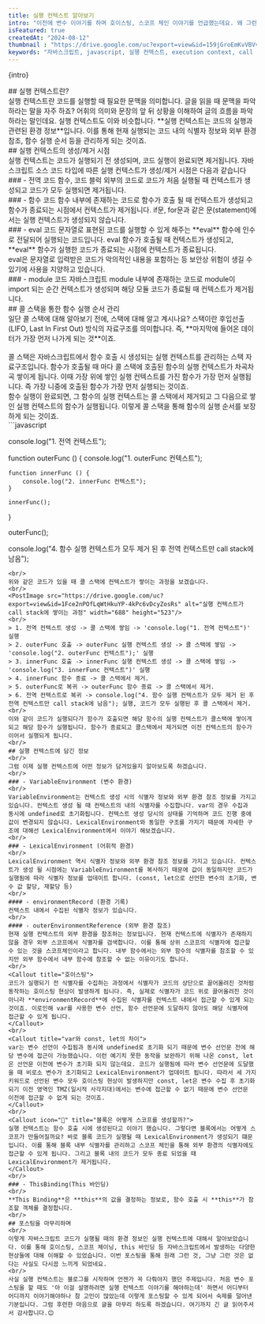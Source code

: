 ```yaml
---
title: 실행 컨텍스트 알아보기
intro: "이전에 변수 이야기를 하며 호이스팅, 스코프 체인 이야기를 언급했는데요. 왜 그런 현상이 일어나는지 궁금하지 않으셨나요? 실행 컨텍스트를 알게 되면 많은 궁금증이 풀리게 됩니다. 얼른 실행 컨텍스트에 대해 알아보러 갑시다."
isFeatured: true
createdAt: "2024-08-12"
thumbnail : "https://drive.google.com/uc?export=view&id=159jGroEmKvVBVvLL9C77eprzuvnbccBn"
keywords: "자바스크립트, javascript, 실행 컨텍스트, execution context, call stack, hoisting, scope"
---
```

<p>{intro}</p>
<Spacing size="lg" />
## 실행 컨텍스트란?
<br/>
실행 컨텍스트란 코드를 실행할 때 필요한 문맥을 의미합니다. 글을 읽을 때 문맥을 파악하라는 말을 자주 하죠? 어휘의 의미와 문장의 앞 뒤 상황을 이해하여 글의 흐름을 파악하라는 말인데요. 실행 컨텍스트도 이와 비슷합니다. **실행 컨텍스트는 코드의 실행과 관련된 환경 정보**입니다. 이를 통해 현재 실행되는 코드 내의 식별자 정보와 외부 환경 참조, 함수 실행 순서 등을 관리하게 되는 것이죠.
<br/>
## 실행 컨텍스트의 생성/제거 시점
<br/>
실행 컨텍스트는 코드가 실행되기 전 생성되며, 코드 실행이 완료되면 제거됩니다. 
자바스크립트 소스 코드 타입에 따른 실행 컨텍스트가 생성/제거 시점은 다음과 같습니다
<br/>
### - 전역 코드
함수, 코드 블럭 외부의 코드로 코드가 처음 실행될 때 컨텍스트가 생성되고 코드가 모두 실행되면 제거됩니다.
<br/>
### - 함수 코드
함수 내부에 존재하는 코드로 함수가 호출 될 때 컨텍스트가 생성되고 함수가 종료되는 시점에서 컨텍스트가 제거됩니다. if문, for문과 같은 문(statement)에서는 실행 컨텍스트가 생성되지 않습니다.
<br/>
### - eval 코드
 문자열로 표현된 코드를 실행할 수 있게 해주는 **eval** 함수에 인수로 전달되어 실행되는 코드입니다. eval 함수가 호출될 때 컨텍스트가 생성되고, **eval** 함수가 실행한 코드가 종료되는 시점에 컨텍스트가 종료됩니다.
<br/>
<Callout icon="🚨">
eval은 문자열로 입력받은 코드가 악의적인 내용을 포함하는 등 보안상 위험이 생길 수 있기에 사용을 지양하고 있습니다.
</Callout>
<br/>
### - module 코드
자바스크립트 module 내부에 존재하는 코드로 module이 import 되는 순간 컨텍스트가 생성되며 해당 모듈 코드가 종료될 때 컨텍스트가 제거됩니다.
<br/>
## 콜 스택을 통한 함수 실행 순서 관리
<br/>
일단 콜 스택에 대해 알아보기 전에, 스택에 대해 알고 계시나요? 스택이란 후입선출(LIFO, Last In First Out) 방식의 자료구조를 의미합니다. 즉, **마지막에 들어온 데이터가 가장 먼저 나가게 되는 것**이죠.
<br/>
<PostImage src="https://drive.google.com/uc?export=view&id=14L-2EurAc37t_OeTgtjXLR3eDdOuTTSe" alt="스택" width="375" height="439"/>
<br/>
콜 스택은 자바스크립트에서 함수 호출 시 생성되는 실행 컨텍스트를 관리하는 스택 자료구조입니다. 함수가 호출될 때 마다 콜 스택에 호출된 함수의 실행 컨텍스트가 차곡차곡 쌓이게 됩니다. 이때 가장 위에 쌓인 실행 컨텍스트를 가진 함수가 가장 먼저 실행됩니다. 즉 가장 니중에 호출된 함수가 가장 먼저 실행되는 것이죠. 
<br/>
함수 실행이 완료되면, 그 함수의 실행 컨텍스트는 콜 스택에서 제거되고 그 다음으로 쌓인 실행 컨텍스트의 함수가 실행됩니다. 이렇게 콜 스택을 통해 함수의 실행 순서를 보장하게 되는 것이죠.
<br/>
```javascript

console.log("1. 전역 컨텍스트");

function outerFunc () {
	console.log("1. outerFunc 컨텍스트");
	
	function innerFunc () {
		console.log("2. innerFunc 컨텍스트");
	}
	
	innerFunc();
}

outerFunc();

console.log("4. 함수 실행 컨텍스트가 모두 제거 된 후 전역 컨텍스트만 call stack에 남음");
```
<br/>
위와 같은 코드가 있을 때 콜 스택에 컨텍스트가 쌓이는 과정을 보겠습니다.
<br/>
<PostImage src="https://drive.google.com/uc?export=view&id=1Fce2nPOfLqWtHkuYP-4kPc6vDcyZosRs" alt="실행 컨텍스트가 call stack에 쌓이는 과정" width="688" height="523"/>
<br/>
> 1. 전역 컨텍스트 생성 -> 콜 스택에 쌓임 -> 'console.log("1. 전역 컨텍스트")' 실행    
> 2. outerFunc 호출 -> outerFunc 실행 컨텍스트 생성 -> 콜 스택에 쌓임 -> 'console.log("2. outerFunc 컨텍스트");' 실행
> 3. innerFunc 호출 -> innerFunc 실행 컨텍스트 생성 -> 콜 스택에 쌓임 -> 'console.log("3. innerFunc 컨텍스트")' 실행
> 4. innerFunc 함수 종료 -> 콜 스택에서 제거.
> 5. outerFunc로 복귀 -> outerFunc 함수 종료 -> 콜 스택에서 제거.
> 6. 전역 컨텍스트로 복귀 -> console.log("4. 함수 실행 컨텍스트가 모두 제거 된 후 전역 컨텍스트만 call stack에 남음"); 실행, 코드가 모두 실행된 후 콜 스택에서 제거.
<br/>
이와 같이 코드가 실행되다가 함수가 호출되면 해당 함수의 실행 컨텍스트가 콜스택에 쌓이게 되고 해당 함수가 실행됩니다. 함수가 종료되고 콜스택에서 제거되면 이전 컨텍스트의 함수가 이어서 실행되게 됩니다. 
<br/>
## 실행 컨텍스트에 담긴 정보
<br/>
그럼 이제 실행 컨텍스트에 어떤 정보가 담겨있을지 알아보도록 하겠습니다.
<br/>
### - VariableEnvironment (변수 환경)
<br/>
VariableEnvironment는 컨텍스트 생성 시의 식별자 정보와 외부 환경 참조 정보를 가지고 있습니다. 컨텍스트 생성 될 때 컨텍스트의 내의 식별자를 수집합니다. var의 경우 수집과 동시에 undefined로 초기화됩니다. 컨텍스트 생성 당시의 상태를 기억하며 코드 진행 중에 값이 변경되지 않습니다. LexicalEnvironment와 동일한 구조를 가지기 때문에 자세한 구조에 대해선 LexicalEnvironment에서 이야기 해보겠습니다.  
<br/>
### - LexicalEnvironment (어휘적 환경)
<br/>
LexicalEnvironment 역시 식별자 정보와 외부 환경 참조 정보를 가지고 있습니다. 컨텍스트가 생성 될 시점에는 VariableEnvironment를 복사하기 때문에 값이 동일하지만 코드가 실행됨에 따라 식별자 정보를 업데이트 합니다. (const, let으로 선언한 변수의 초기화, 변수 값 할당, 재할당 등)
<br/>
#### - environmentRecord (환경 기록)
컨텍스트 내에서 수집된 식별자 정보가 있습니다.
<br/>
#### - outerEnvironmentReference (외부 환경 참조)
현재 실행 컨텍스트의 외부 환경을 참조하는 정보입니다. 현재 컨텍스트에 식별자가 존재하지 않을 경우 외부 스코프에서 식별자를 검색합니다. 이를 통해 상위 스코프의 식별자에 접근할 수 있는 것을 스코프체인이라고 합니다. 내부 함수에서는 외부 함수의 식별자를 참조할 수 있지만 외부 함수에서 내부 함수에 참조할 수 없는 이유이기도 합니다.
<br/>
<Callout title="호이스팅">
코드가 실행되기 전 식별자를 수집하는 과정에서 식별자가 코드의 상단으로 끌어올려진 것처럼 동작하는 호이스팅 현상이 발생하게 됩니다. 즉, 실제로 식별자가 코드 위로 끌어올려진 것이 아니라 **environmentRecord**에 수집된 식별자를 컨텍스트 내에서 접근할 수 있게 되는 것이죠. 이로인해 var를 사용한 변수 선언, 함수 선언문에 도달하지 않아도 해당 식별자에 접근할 수 있게 됩니다.
</Callout>
<br/>
<Callout title="var와 const, let의 차이">
var는 변수 선언이 수집됨과 동시에 undefined로 초기화 되기 때문에 변수 선언문 전에 해당 변수에 접근이 가능했습니다. 이런 예기치 못한 동작을 보완하기 위해 나온 const, let은 선언문 이전에 변수가 초기화 되지 않는데요. 코드가 실행됨에 따라 변수 선언문에 도달했을 때 비로소 변수가 초기화되고 LexicalEnvironment가 업데이트 됩니다. 따라서 세 가지 키워드로 선언된 변수 모두 호이스팅 현상이 발생하지만 const, let은 변수 수집 후 초기화 되기 이전 영역인 TMZ(일시적 사각지대)에서는 변수에 접근할 수 없기 때문에 변수 선언문 이전에 접근할 수 없게 되는 것이죠.
</Callout>
<br/>
<Callout icon="🤔" title="블록은 어떻게 스코프를 생성할까?">
실행 컨텍스트는 함수 호출 시에 생성된다고 이야기 했습니다. 그렇다면 블록에서는 어떻게 스코프가 만들어질까요? 바로 블록 코드가 실행될 때 LexicalEnvironment가 생성되기 떄문입니다. 이를 통해 블록 내부 식별자를 관리하고 스코프 체인을 통해 외부 환경의 식별자에도 접근할 수 있게 됩니다. 그리고 블록 내의 코드가 모두 종료 되었을 때 LexicalEnvironment가 제거됩니다.
</Callout>
<br/>
### - ThisBinding(This 바인딩)
<br/>
**This Binding**은 **this**의 값을 결정하는 정보로, 함수 호출 시 **this**가 참조할 객체를 결정합니다.
<br/>
## 포스팅을 마무리하며
<br/>
이렇게 자바스크립트 코드가 실행될 때의 환경 정보인 실행 컨텍스트에 대해서 알아보았습니다. 이를 통해 호이스팅, 스코프 체이닝, this 바인딩 등 자바스크립트에서 발생하는 다양한 현상들에 대해 이해할 수 있었습니다. 이번 포스팅을 통해 원래 그런 것, 그냥 그런 것은 없다는 사실도 다시끔 느끼게 되었네요.  
<br/>
사실 실행 컨텍스트는 블로그를 시작하며 언젠가 꼭 다뤄야지 했던 주제입니다. 처음 변수 포스팅을 할 때도 '아 이걸 설명하려면 실행 컨텍스트 이야기를 해야하는데' 하면서 어디부터 어디까지 이야기해야하나 참 고민이 많았는데 이렇게 포스팅할 수 있게 되어서 숙제를 덜어낸 기분입니다. 그럼 후련한 마음으로 글을 마무리 하도록 하겠습니다. 여기까지 긴 글 읽어주셔서 감사합니다.😊